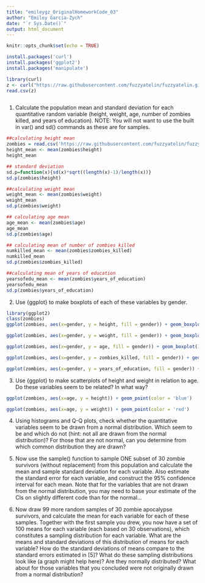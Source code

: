 ```yaml
---
title: "emileygz_OriginalHomeworkCode_03"
author: "Emiley Garcia-Zych"
date: "`r Sys.Date()`"
output: html_document
---
```


```r
knitr::opts_chunk$set(echo = TRUE)
```
```r
install.packages('curl')
install.packages('ggplot2')
install.packages('manipulate')
```


```r
library(curl)
z <- curl("https://raw.githubusercontent.com/fuzzyatelin/fuzzyatelin.github.io/master/AN588_Fall23/zombies.csv")
read.csv(z)
```
```r
```


1. Calculate the population mean and standard deviation for each quantitative random variable (height, weight, age, number of zombies killed, and years of education). NOTE: You will not want to use the built in var() and sd() commands as these are for samples.

```r

##calculating height mean
zombies = read.csv('https://raw.githubusercontent.com/fuzzyatelin/fuzzyatelin.github.io/master/AN588_Fall23/zombies.csv')
height_mean <- mean(zombies$height)
height_mean

## standard deviation
sd.p=function(x){sd(x)*sqrt((length(x)-1)/length(x))}
sd.p(zombies$height)

##calculating weight mean
weight_mean <- mean(zombies$weight)
weight_mean
sd.p(zombies$weight)

## calculating age mean
age_mean <- mean(zombies$age)
age_mean
sd.p(zombies$age)

## calculating mean of number of zombies killed
numkilled_mean <- mean(zombies$zombies_killed)
numkilled_mean
sd.p(zombies$zombies_killed)

##calculating mean of years of education
yearsofedu_mean <- mean(zombies$years_of_education)
yearsofedu_mean
sd.p(zombies$years_of_education)
```

2. Use {ggplot} to make boxplots of each of these variables by gender.

```r
library(ggplot2)
class(zombies)
ggplot(zombies, aes(x=gender, y = height, fill = gender)) + geom_boxplot() + stat_summary(fun = "mean", geom = "point", shape = 8, size = 2, color = "white")

```
```r
ggplot(zombies, aes(x=gender, y = weight, fill = gender)) + geom_boxplot() + stat_summary(fun = "mean", geom = "point", shape = 8, size = 2, color = "white")
```
```r
ggplot(zombies, aes(x=gender, y = age, fill = gender)) + geom_boxplot() + stat_summary(fun = "mean", geom = "point", shape = 8, size = 2, color = "white")
```
```r
ggplot(zombies, aes(x=gender, y = zombies_killed, fill = gender)) + geom_boxplot() + stat_summary(fun = "mean", geom = "point", shape = 8, size = 2, color = "white")
```
```r
ggplot(zombies, aes(x=gender, y = years_of_education, fill = gender)) + geom_boxplot() + stat_summary(fun = "mean", geom = "point", shape = 8, size = 2, color = "white")
```


3. Use {ggplot} to make scatterplots of height and weight in relation to age. Do these variables seem to be related? In what way?
```r

ggplot(zombies, aes(x=age, y = height)) + geom_point(color = 'blue')

ggplot(zombies, aes(x=age, y = weight)) + geom_point(color = 'red')
```

4. Using histograms and Q-Q plots, check whether the quantitative variables seem to be drawn from a normal distribution. Which seem to be and which do not (hint: not all are drawn from the normal distribution)? For those that are not normal, can you determine from which common distribution they are drawn?





5. Now use the sample() function to sample ONE subset of 30 zombie survivors (without replacement) from this population and calculate the mean and sample standard deviation for each variable. Also estimate the standard error for each variable, and construct the 95% confidence interval for each mean. Note that for the variables that are not drawn from the normal distribution, you may need to base your estimate of the CIs on slightly different code than for the normal…






6. Now draw 99 more random samples of 30 zombie apocalypse survivors, and calculate the mean for each variable for each of these samples. Together with the first sample you drew, you now have a set of 100 means for each variable (each based on 30 observations), which constitutes a sampling distribution for each variable. What are the means and standard deviations of this distribution of means for each variable? How do the standard deviations of means compare to the standard errors estimated in [5]? What do these sampling distributions look like (a graph might help here)? Are they normally distributed? What about for those variables that you concluded were not originally drawn from a normal distribution?




